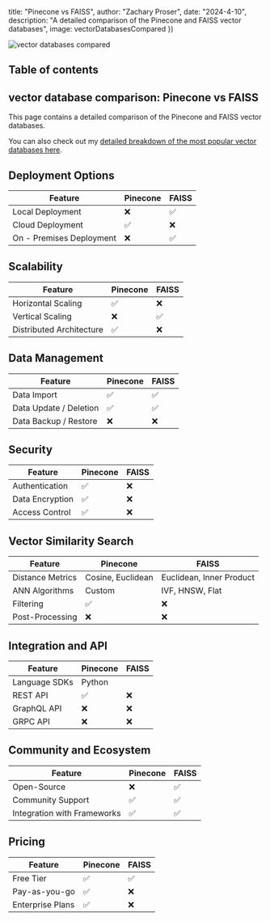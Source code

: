 


  title: "Pinecone vs FAISS",
  author: "Zachary Proser",
  date: "2024-4-10",
  description: "A detailed comparison of the Pinecone and FAISS vector databases",
  image: vectorDatabasesCompared
})

<Image src={vectorDatabasesCompared} alt="vector databases compared" />

## Table of contents

## vector database comparison: Pinecone vs FAISS

This page contains a detailed comparison of the Pinecone and FAISS vector databases.

You can also check out my [detailed breakdown of the most popular vector databases here](/blog/vector-databases-compared). 

## Deployment Options
  | Feature | Pinecone | FAISS |
| ---------| -------------| -------------|
| Local Deployment | ❌ | ✅ |
| Cloud Deployment | ✅ | ❌ |
| On - Premises Deployment | ❌ | ✅ |

## Scalability
  | Feature | Pinecone | FAISS |
| ---------| -------------| -------------|
| Horizontal Scaling | ✅ | ❌ |
| Vertical Scaling | ❌ | ✅ |
| Distributed Architecture | ✅ | ❌ |

## Data Management
  | Feature | Pinecone | FAISS |
| ---------| -------------| -------------|
| Data Import | ✅ | ✅ |
| Data Update / Deletion | ✅ | ✅ |
| Data Backup / Restore | ❌ | ❌ |

## Security
  | Feature | Pinecone | FAISS |
| ---------| -------------| -------------|
| Authentication | ✅ | ❌ |
| Data Encryption | ✅ | ❌ |
| Access Control | ✅ | ❌ |

## Vector Similarity Search
| Feature | Pinecone | FAISS |
|---------|-------------|-------------|
| Distance Metrics | Cosine, Euclidean | Euclidean, Inner Product |
| ANN Algorithms | Custom | IVF, HNSW, Flat |
| Filtering | ✅ | ❌ |
| Post-Processing | ❌ | ❌ |

## Integration and API
| Feature | Pinecone | FAISS |
|---------|-------------|-------------|
| Language SDKs | Python |  |
| REST API | ✅ | ❌ |
| GraphQL API | ❌ | ❌ |
| GRPC API | ❌ | ❌ |

## Community and Ecosystem
| Feature | Pinecone | FAISS |
|---------|-------------|-------------|
| Open-Source | ❌ | ✅ |
| Community Support | ✅ | ✅ |
| Integration with Frameworks | ✅ | ✅ |

## Pricing
| Feature | Pinecone | FAISS |
|---------|-------------|-------------|
| Free Tier | ✅ | ✅ |
| Pay-as-you-go | ✅ | ❌ |
| Enterprise Plans | ✅ | ❌ |
  